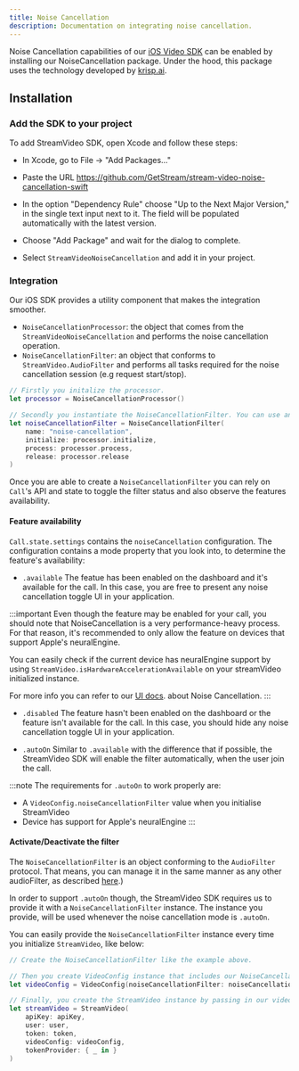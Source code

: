```yaml
---
title: Noise Cancellation
description: Documentation on integrating noise cancellation.
---
```


Noise Cancellation capabilities of our [iOS Video SDK](https://getstream.io/video/sdk/ios) can be enabled by installing our NoiseCancellation package. Under the hood, this package uses the technology developed by [krisp.ai](https://krisp.ai).

## Installation

### Add the SDK to your project

To add StreamVideo SDK, open Xcode and follow these steps:

- In Xcode, go to File -> "Add Packages..."
- Paste the URL https://github.com/GetStream/stream-video-noise-cancellation-swift
- In the option "Dependency Rule" choose "Up to the Next Major Version," in the single text input next to it. The field will be populated automatically with the latest version.

- Choose "Add Package" and wait for the dialog to complete.
- Select `StreamVideoNoiseCancellation` and add it in your project.

### Integration

Our iOS SDK provides a utility component that makes the integration smoother.

- `NoiseCancellationProcessor`: the object that comes from the `StreamVideoNoiseCancellation` and performs the noise cancellation operation.
- `NoiseCancellationFilter`: an object that conforms to `StreamVideo.AudioFilter` and performs all tasks required for the noise cancellation session (e.g request start/stop).


```swift
// Firstly you initalize the processor.
let processor = NoiseCancellationProcessor()

// Secondly you instantiate the NoiseCancellationFilter. You can use any name, but it needs to be unique compared to other AudioFilters you may be using.
let noiseCancellationFilter = NoiseCancellationFilter(
    name: "noise-cancellation",
    initialize: processor.initialize,
    process: processor.process,
    release: processor.release
)
```

Once you are able to create a `NoiseCancellationFilter` you can rely on `Call`'s API and state to toggle the filter status and also observe the features availability.

#### Feature availability

`Call.state.settings` contains the `noiseCancellation` configuration. The configuration contains a mode property that you look into, to determine the feature's availability:

- `.available`
The featue has been enabled on the dashboard and it's available for the call. In this case, you are free to present any noise cancellation toggle UI in your application.

:::important
Even though the feature may be enabled for your call, you should note that NoiseCancellation is a very performance-heavy process. For that reason, it's recommended to only allow the feature on devices that support Apple's neuralEngine. 

You can easily check if the current device has neuralEngine support by using `StreamVideo.isHardwareAccelerationAvailable` on your streamVideo initialized instance.

For more info you can refer to our [UI docs](../../ui-cookbook/noise-cancellation). about Noise Cancellation.
:::

- `.disabled`
The feature hasn't been enabled on the dashboard or the feature isn't available for the call. In this case, you should hide any noise cancellation toggle UI in your application.

- `.autoOn`
Similar to `.available` with the difference that if possible, the StreamVideo SDK will enable the filter automatically, when the user join the call.

:::note
The requirements for `.autoOn` to work properly are:
- A `VideoConfig.noiseCancellationFilter` value when you initialise StreamVideo
- Device has support for Apple's neuralEngine
:::

#### Activate/Deactivate the filter

The `NoiseCancellationFilter` is an object conforming to the `AudioFilter` protocol. That means, you can manage it in the same manner as any other audioFilter, as described [here](../../advanced/apply-video-filters).)

In order to support `.autoOn` though, the StreamVideo SDK requires us to provide it with a `NoiseCancellationFilter` instance. The instance you provide, will be used whenever the noise cancellation mode is `.autoOn`.

You can easily provide the `NoiseCancellationFilter` instance every time you initialize `StreamVideo`, like below:

```swift
// Create the NoiseCancellationFilter like the example above.

// Then you create VideoConfig instance that includes our NoiseCancellationFilter.
let videoConfig = VideoConfig(noiseCancellationFilter: noiseCancellationFilter)

// Finally, you create the StreamVideo instance by passing in our videoConfig.
let streamVideo = StreamVideo(
    apiKey: apiKey,
    user: user,
    token: token,
    videoConfig: videoConfig,
    tokenProvider: { _ in }
)
```
